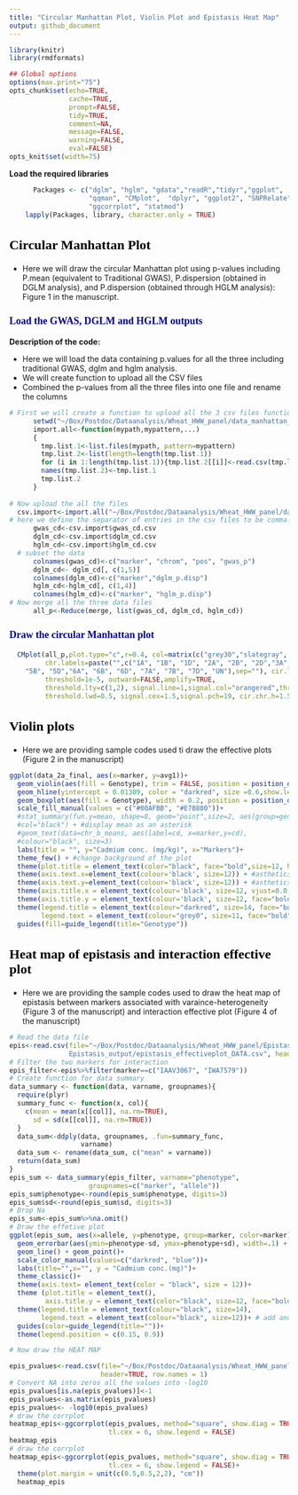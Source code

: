 ```yaml
---
title: "Circular Manhattan Plot, Violin Plot and Epistasis Heat Map"
output: github_document
---
```


<style type="text/css">
  
  
h1.title {/* Header 1 */
    font-size: 28px;
    font-family:  "Times New Roman", Times, serif;
    color: BLACK;
    #text-transform: Capitalize;
  }
  
h2 { /* Header 2 */
    font-size: 24px;
    font-family: "Times New Roman", Times, serif;
    color: Black;
    text-transform: none;
  }
h3 { /* Header 3 */
    font-size: 18px;
    font-family: "Times New Roman", Times, serif;
    color: DarkBlue;
    text-transform: none;
  }
  
h4 { /* Header 4 */
    font-size: 16px;
    font-family: "Times New Roman", Times, serif;
    color: Darkred;
    text-transform: none;
  }
  </style>

```r
library(knitr)
library(rmdformats)

## Global options
options(max.print="75")
opts_chunk$set(echo=TRUE,
               cache=TRUE,
               prompt=FALSE,
               tidy=TRUE,
               comment=NA,
               message=FALSE,
               warning=FALSE,
               eval=FALSE)
opts_knit$set(width=75)
```

**Load the required libraries**
```r
      Packages <- c("dglm", "hglm", "gdata","readR","tidyr","ggplot",
                    "qqman", "CMplot",  "dplyr", "ggplot2", "SNPRelate",
                    "ggcorrplot", "statmod")
    lapply(Packages, library, character.only = TRUE)

```
## **Circular Manhattan Plot**

* Here we will draw the circular Manhattan plot using p-values including P.mean (equivalent to Traditional GWAS),  P.dispersion (obtained in DGLM analysis), and P.dispersion (obtained through HGLM analysis): Figure 1 in the manuscript.

### Load the GWAS, DGLM and HGLM outputs
**Description of the code:**

* Here we will load the data containing p.values for all the three including traditional GWAS, dglm and hglm analysis.
* We will create function to upload all the CSV files
* Combined the p-values from all the three files into one file and rename the columns
```r
# First we will create a function to upload all the 3 csv files function
      setwd("~/Box/Postdoc/Dataanalysis/Wheat_HWW_panel/data_manhattan_all")
      import.all<-function(mypath,mypattern,...)
      {
        tmp.list.1<-list.files(mypath, pattern=mypattern)
        tmp.list.2<-list(length=length(tmp.list.1))
        for (i in 1:length(tmp.list.1)){tmp.list.2[[i]]<-read.csv(tmp.list.1[i],...)}
        names(tmp.list.2)<-tmp.list.1
        tmp.list.2
      }
      
# Now upload the all the files
  csv.import<-import.all("~/Box/Postdoc/Dataanalysis/Wheat_HWW_panel/data_manhattan_all", "csv$",sep=",")
# here we define the separator of entries in the csv files to be comma.
      gwas_cd<-csv.import$gwas_cd.csv
      dglm_cd<-csv.import$dglm_cd.csv
      hglm_cd<-csv.import$hglm_cd.csv
  # subset the data
      colnames(gwas_cd)<-c("marker", "chrom", "pos", "gwas_p")
      dglm_cd<- dglm_cd[, c(1,5)]
      colnames(dglm_cd)<-c("marker","dglm_p.disp")
      hglm_cd<-hglm_cd[, c(1,4)]
      colnames(hglm_cd)<-c("marker", "hglm_p.disp")
# Now merge all the three data files
      all_p<-Reduce(merge, list(gwas_cd, dglm_cd, hglm_cd))
```

### Draw the circular Manhattan plot

```r
  CMplot(all_p,plot.type="c",r=0.4, col=matrix(c("grey30","slategray", NA,"lightskyblue1","lightseagreen", NA, "thistle","pink", NA),3,3,byrow=T),
         chr.labels=paste("",c("1A", "1B", "1D", "2A", "2B", "2D","3A", "3B", "3D","4A", "4B", "4D","5A", 
    "5B", "5D","6A", "6B", "6D", "7A", "7B", "7D", "UN"),sep=""), cir.legend=TRUE,cir.legend.cex=0.8,
         threshold=1e-5, outward=FALSE,amplify=TRUE,
         threshold.lty=c(1,2), signal.line=1,signal.col="orangered",threshold.col="blue",
         threshold.lwd=0.5, signal.cex=1.5,signal.pch=19, cir.chr.h=1.5,chr.den.col="black",file="jpg",memo="",dpi=300)
```
## **Violin plots**

* Here we are providing sample codes used ti draw the effective plots (Figure 2 in the manuscript) 
```r
ggplot(data_2a_final, aes(x=marker, y=avg1))+
  geom_violin(aes(fill = Genotype), trim = FALSE, position = position_dodge(0.9))+ 
  geom_hline(yintercept = 0.01309, color = "darkred", size =0.6,show.legend = TRUE,linetype = 2)+
  geom_boxplot(aes(fill = Genotype), width = 0.2, position = position_dodge(0.9))+
  scale_fill_manual(values = c("#00AFBB", "#E7B800"))+
  #stat_summary(fun.y=mean, shape=8, geom="point",size=2, aes(group=genotype), 
  #col="black") + #display mean as an asterisk
  #geom_text(data=chr_b_means, aes(label=cd, x=marker,y=cd), 
  #colour="black", size=3)
  labs(title = "", y="Cadmium conc. (mg/kg)", x="Markers")+
  theme_few() + #change background of the plot
  theme(plot.title = element_text(color="black", face="bold",size=12, hjust=0.5))+
  theme(axis.text.x=element_text(colour='black', size=12)) + #asthetics of x-axis text
  theme(axis.text.y=element_text(colour='black', size=12)) + #asthetics of y-axis text
  theme(axis.title.x = element_text(colour='black', size=12, vjust=0.0, face="bold")) + #asthetics of x-axis title
  theme(axis.title.y = element_text(colour='black', size=12, face="bold"))+
  theme(legend.title = element_text(colour="darkred", size=14, face="bold"),
        legend.text = element_text(colour="grey0", size=11, face="bold"))+
  guides(fill=guide_legend(title="Genotype"))
```

## **Heat map of epistasis and interaction effective plot**

* Here we are providing the sample codes used to draw the heat map of epistasis between markers associated with varaince-heterogeneity (Figure 3 of the manuscript) and interaction effective plot (Figure 4 of the manuscript)

```r
# Read the data file
epis<-read.csv(file="~/Box/Postdoc/Dataanalysis/Wheat_HWW_panel/Epistasis/
               Epistasis_output/epistasis_effectiveplot_DATA.csv", header=TRUE)
# Filter the two markers for interaction
epis_filter<-epis%>%filter(marker==c("IAAV3067", "IWA7579"))
# Create function for data summary
data_summary <- function(data, varname, groupnames){
  require(plyr)
  summary_func <- function(x, col){
    c(mean = mean(x[[col]], na.rm=TRUE),
      sd = sd(x[[col]], na.rm=TRUE))
  }
  data_sum<-ddply(data, groupnames, .fun=summary_func,
                  varname)
  data_sum <- rename(data_sum, c("mean" = varname))
  return(data_sum)
}
epis_sum <- data_summary(epis_filter, varname="phenotype", 
                    groupnames=c("marker", "allele"))
epis_sum$phenotype<-round(epis_sum$phenotype, digits=3)
epis_sum$sd<-round(epis_sum$sd, digits=3)
# Drop Na
epis_sum<-epis_sum%>%na.omit() 
# Draw the effetive plot
ggplot(epis_sum, aes(x=allele, y=phenotype, group=marker, color=marker)) +
  geom_errorbar(aes(ymin=phenotype-sd, ymax=phenotype+sd), width=.1) +
  geom_line() + geom_point()+
  scale_color_manual(values=c("darkred", "blue"))+
  labs(title="",x="", y = "Cadmium conc.(mg)")+
  theme_classic()+
  theme(axis.text= element_text(color = "black", size = 12))+
  theme (plot.title = element_text(),
         axis.title.y = element_text(color="black", size=12, face="bold")) +
  theme(legend.title = element_text(colour="black", size=14),
        legend.text = element_text(colour="black", size=12))+ # add and modify the legends
  guides(color=guide_legend(title=""))+
  theme(legend.position = c(0.15, 0.9))

# Now draw the HEAT MAP

epis_pvalues<-read.csv(file="~/Box/Postdoc/Dataanalysis/Wheat_HWW_panel/ Epistasis/Epistasis_output/epistasis_pvalues.csv",
                       header=TRUE, row.names = 1)
# Convert NA into zeros all the values into -log10
epis_pvalues[is.na(epis_pvalues)]<-1
epis_pvalues<-as.matrix(epis_pvalues)
epis_pvalues<- -log10(epis_pvalues)
# draw the corrplot
heatmap_epis<-ggcorrplot(epis_pvalues, method="square", show.diag = TRUE,
                         tl.cex = 6, show.legend = FALSE)
heatmap_epis
# draw the corrplot
heatmap_epis<-ggcorrplot(epis_pvalues, method="square", show.diag = TRUE,
                         tl.cex = 6, show.legend = FALSE)+
  theme(plot.margin = unit(c(0.5,0.5,2,2), "cm"))
  heatmap_epis
```
